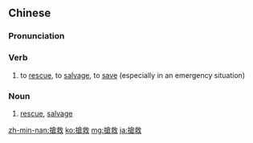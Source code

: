 {{also|抢救}}
==Chinese==
{{zh-forms|s=抢救}}

===Pronunciation===
{{zh-pron
|m=qiǎngjiù
|c=coeng2 gau3
|h=pfs=chhióng-kiu
|mn=qz,tw,xm:chhiúⁿ-kiù/zz:chhióⁿ-kiù
|cat=v
}}

===Verb===
{{zh-verb}}
# to [[rescue]], to [[salvage]], to [[save]] (especially in an emergency situation)

===Noun===
{{zh-noun}}
# [[rescue]], [[salvage]]

[[zh-min-nan:搶救]]
[[ko:搶救]]
[[mg:搶救]]
[[ja:搶救]]